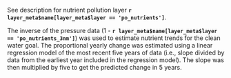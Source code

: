 See description for nutrient pollution layer **`r layer_meta$name[layer_meta$layer == 'po_nutrients']`**.

The inverse of the pressure data (1 - **`r layer_meta$name[layer_meta$layer == 'po_nutrients_3nm']`**) was used to estimate nutrient trends for the clean water goal. The proportional yearly change was estimated using a linear regression model of the most recent five years of data (i.e., slope divided by data from the earliest year included in the regression model).  The slope was then multiplied by five to get the predicted change in 5 years.  
